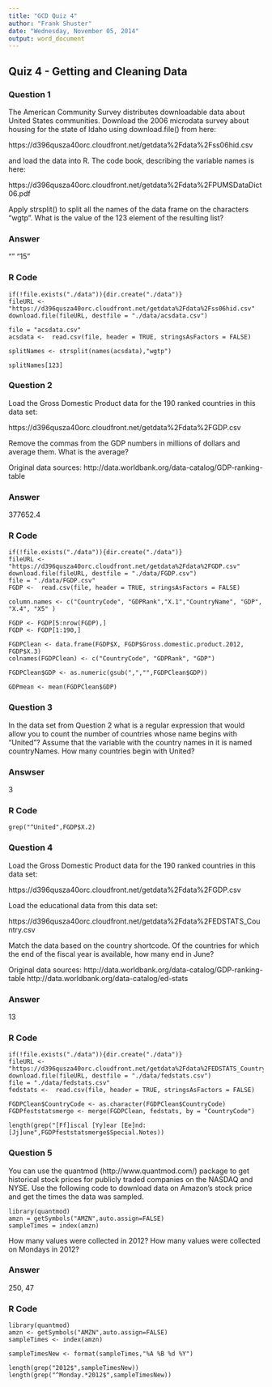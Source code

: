 ```yaml
---
title: "GCD Quiz 4"
author: "Frank Shuster"
date: "Wednesday, November 05, 2014"
output: word_document
---
```


## Quiz 4 - Getting and Cleaning Data

### Question 1

The American Community Survey distributes downloadable data about United States communities. Download the 2006 microdata survey about housing for the state of Idaho using download.file() from here: 

https://d396qusza40orc.cloudfront.net/getdata%2Fdata%2Fss06hid.csv 

and load the data into R. The code book, describing the variable names is here: 

https://d396qusza40orc.cloudfront.net/getdata%2Fdata%2FPUMSDataDict06.pdf 

Apply strsplit() to split all the names of the data frame on the characters "wgtp". What is the value of the 123 element of the resulting list?

### Answer

""  "15"

### R Code

```
if(!file.exists("./data")){dir.create("./data")}
fileURL <- "https://d396qusza40orc.cloudfront.net/getdata%2Fdata%2Fss06hid.csv"
download.file(fileURL, destfile = "./data/acsdata.csv")

file = "acsdata.csv"
acsdata <-  read.csv(file, header = TRUE, stringsAsFactors = FALSE)

splitNames <- strsplit(names(acsdata),"wgtp")

splitNames[123]
```

### Question 2

Load the Gross Domestic Product data for the 190 ranked countries in this data set: 

https://d396qusza40orc.cloudfront.net/getdata%2Fdata%2FGDP.csv 

Remove the commas from the GDP numbers in millions of dollars and average them. What is the average? 

Original data sources: http://data.worldbank.org/data-catalog/GDP-ranking-table

### Answer

377652.4

### R Code

```
if(!file.exists("./data")){dir.create("./data")}
fileURL <- "https://d396qusza40orc.cloudfront.net/getdata%2Fdata%2FGDP.csv"
download.file(fileURL, destfile = "./data/FGDP.csv")
file = "./data/FGDP.csv"
FGDP <-  read.csv(file, header = TRUE, stringsAsFactors = FALSE)

column.names <- c("CountryCode", "GDPRank","X.1","CountryName", "GDP", "X.4", "X5" )

FGDP <- FGDP[5:nrow(FGDP),]
FGDP <- FGDP[1:190,]

FGDPClean <- data.frame(FGDP$X, FGDP$Gross.domestic.product.2012, FGDP$X.3)
colnames(FGDPClean) <- c("CountryCode", "GDPRank", "GDP")

FGDPClean$GDP <- as.numeric(gsub(",","",FGDPClean$GDP))

GDPmean <- mean(FGDPClean$GDP)
```
### Question 3

In the data set from Question 2 what is a regular expression that would allow you to count the number of countries whose name begins with "United"? Assume that the variable with the country names in it is named countryNames. How many countries begin with United?

### Answser

3

### R Code

```
grep("^United",FGDP$X.2)
```
### Question 4

Load the Gross Domestic Product data for the 190 ranked countries in this data set: 

https://d396qusza40orc.cloudfront.net/getdata%2Fdata%2FGDP.csv 

Load the educational data from this data set: 

https://d396qusza40orc.cloudfront.net/getdata%2Fdata%2FEDSTATS_Country.csv 

Match the data based on the country shortcode. Of the countries for which the end of the fiscal year is available, how many end in June? 

Original data sources: 
http://data.worldbank.org/data-catalog/GDP-ranking-table 
http://data.worldbank.org/data-catalog/ed-stats

### Answer

13

### R Code
```
if(!file.exists("./data")){dir.create("./data")}
fileURL <- "https://d396qusza40orc.cloudfront.net/getdata%2Fdata%2FEDSTATS_Country.csv"
download.file(fileURL, destfile = "./data/fedstats.csv")
file = "./data/fedstats.csv"
fedstats <-  read.csv(file, header = TRUE, stringsAsFactors = FALSE)

FGDPClean$CountryCode <- as.character(FGDPClean$CountryCode)
FGDPfeststatsmerge <- merge(FGDPClean, fedstats, by = "CountryCode")

length(grep("[Ff]iscal [Yy]ear [Ee]nd: [Jj]une",FGDPfeststatsmerge$Special.Notes))
```
### Question 5

You can use the quantmod (http://www.quantmod.com/) package to get historical stock prices for publicly traded companies on the NASDAQ and NYSE. Use the following code to download data on Amazon's stock price and get the times the data was sampled.
```
library(quantmod)
amzn = getSymbols("AMZN",auto.assign=FALSE)
sampleTimes = index(amzn) 
```
How many values were collected in 2012? How many values were collected on Mondays in 2012?

### Answer

250, 47

### R Code
```
library(quantmod)
amzn <- getSymbols("AMZN",auto.assign=FALSE)
sampleTimes <- index(amzn) 

sampleTimesNew <- format(sampleTimes,"%A %B %d %Y")

length(grep("2012$",sampleTimesNew))
length(grep("^Monday.*2012$",sampleTimesNew))
```
